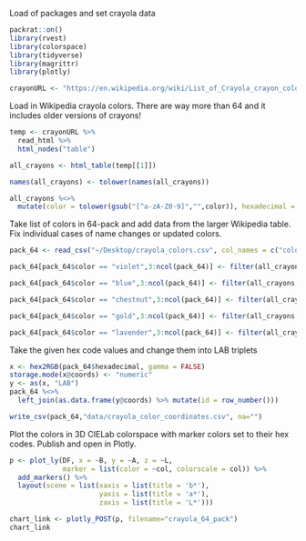 
Load of packages and set crayola data
```r
packrat::on()
library(rvest)
library(colorspace)
library(tidyverse)
library(magrittr)
library(plotly)

crayonURL <- "https://en.wikipedia.org/wiki/List_of_Crayola_crayon_colors"

```


Load in Wikipedia crayola colors. There are way more than 64 and it includes older versions of crayons!
```r

temp <- crayonURL %>% 
  read_html %>%
  html_nodes("table")

all_crayons <- html_table(temp[[1]])

names(all_crayons) <- tolower(names(all_crayons))

all_crayons %<>%
  mutate(color = tolower(gsub("[^a-zA-Z0-9]","",color)), hexadecimal = substr(hexadecimal, 1,7))

```


Take list of colors in 64-pack and add data from the larger Wikipedia table. Fix individual cases of name changes or updated colors.
```r

pack_64 <- read_csv("~/Desktop/crayola_colors.csv", col_names = c("color", "id")) %>% mutate(color = tolower(gsub("[^a-zA-Z0-9]","",color))) %>% left_join(all_crayons)

pack_64[pack_64$color == "violet",3:ncol(pack_64)] <- filter(all_crayons, color == "violetii") %>% select(-color)

pack_64[pack_64$color == "blue",3:ncol(pack_64)] <- filter(all_crayons, color == "blueiii") %>% select(-color)

pack_64[pack_64$color == "chestnut",3:ncol(pack_64)] <- filter(all_crayons, color == "indianred") %>% select(-color)

pack_64[pack_64$color == "gold",3:ncol(pack_64)] <- filter(all_crayons, color == "goldii") %>% select(-color)

pack_64[pack_64$color == "lavender",3:ncol(pack_64)] <- filter(all_crayons, color == "lavenderii") %>% select(-color)

```


Take the given hex code values and change them into LAB triplets
```r

x <- hex2RGB(pack_64$hexadecimal, gamma = FALSE)
storage.mode(x@coords) <- "numeric" 
y <- as(x, "LAB")
pack_64 %<>% 
  left_join(as.data.frame(y@coords) %>% mutate(id = row_number())) 

write_csv(pack_64,"data/crayola_color_coordinates.csv", na="")

```


Plot the colors in 3D CIELab colorspace with marker colors set to their hex codes. Publish and open in Plotly.
```r
p <- plot_ly(DF, x = ~B, y = ~A, z = ~L, 
             marker = list(color = ~col, colorscale = col)) %>%
  add_markers() %>%
  layout(scene = list(xaxis = list(title = 'b*'),
                      yaxis = list(title = 'a*'),
                      zaxis = list(title = 'L*')))

chart_link <- plotly_POST(p, filename="crayola_64_pack")
chart_link
```



